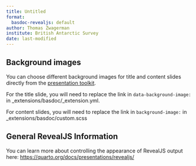 ```yaml
---
title: Untitled
format:
  basdoc-revealjs: default
author: Thomas Zwagerman
institute: British Antarctic Survey
date: last-modified
---
```


## Background images
You can choose different background images for title and content slides directly from
the [presentation toolkit](https://nercacuk.sharepoint.com/sites/BASDigitalwmod-Communications/sitePages/PowerPointPresentationsToolkit.aspx).

For the title slide, you will need to replace the link in `data-background-image:` in _extensions/basdoc/_extension.yml.

For content slides, you will need to replace the link in `background-image:` in _extensions/basdoc/custom.scss

## General RevealJS Information

You can learn more about controlling the appearance of RevealJS output here: <https://quarto.org/docs/presentations/revealjs/>

